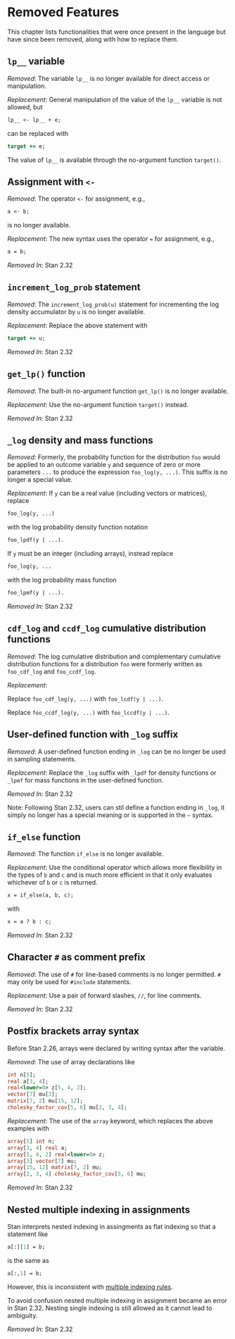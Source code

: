 # Removed Features {#removed-features}

This chapter lists functionalities that were once present in the language
but have since been removed, along with how to replace them.


## `lp__` variable

*Removed*: The variable `lp__` is no longer available for direct access or
manipulation.

*Replacement*: General manipulation of the value of the `lp__` variable is not
allowed, but

```stan
lp__ <- lp__ + e;
```

can be replaced with

```stan
target += e;
```

The value of `lp__` is available through the no-argument function
`target()`.


## Assignment with `<-`

*Removed*: The operator `<-` for assignment, e.g.,

```stan
a <- b;
```

is no longer available.

*Replacement*: The new syntax uses the operator `=` for assignment,
  e.g.,

```stan
a = b;
```

*Removed In*: Stan 2.32

## `increment_log_prob` statement


*Removed*: The `increment_log_prob(u)` statement for incrementing the log
density accumulator by `u` is no longer available.

*Replacement*: Replace the above statement with

```stan
target += u;
```

*Removed In*: Stan 2.32

## `get_lp()` function


*Removed*: The built-in no-argument function `get_lp()` is no longer available.

*Replacement*: Use the no-argument function `target()` instead.


*Removed In*: Stan 2.32

## `_log` density and mass functions


*Removed*: Formerly, the probability function for the distribution `foo` would
be applied to an outcome variable `y` and sequence of zero or more parameters
`...` to produce the expression `foo_log(y, ...)`. This suffix is no longer a
special value.

*Replacement*: If `y` can be a real value (including vectors
or matrices), replace

```stan
foo_log(y, ...)
```

with the log probability density function notation

```stan
foo_lpdf(y | ...).
```

If `y` must be an integer (including arrays), instead replace

```stan
foo_log(y, ...
```

with the log probability mass function

```stan
foo_lpmf(y | ...).
```

*Removed In*: Stan 2.32

## `cdf_log` and `ccdf_log` cumulative distribution functions

*Removed*: The log cumulative distribution and complementary
cumulative distribution functions for a distribution `foo` were formerly written
as `foo_cdf_log` and `foo_ccdf_log`.

*Replacement*:

Replace `foo_cdf_log(y, ...)` with `foo_lcdf(y | ...)`.

Replace `foo_ccdf_log(y, ...)` with `foo_lccdf(y | ...)`.


## User-defined function with `_log` suffix

*Removed*: A user-defined function ending in `_log` can be no longer be used in
sampling statements.

*Replacement*: Replace the `_log` suffix with `_lpdf` for density
functions or `_lpmf` for mass functions in the user-defined function.


*Removed In*: Stan 2.32

Note: Following Stan 2.32, users can stil define a function ending in `_log`,
it simply no longer has a special meaning or is supported in the `~` syntax.


## `if_else` function

*Removed*: The function `if_else` is no longer available.

*Replacement*: Use the conditional operator which allows more
flexibility in the types of `b` and `c` and is much more efficient in
that it only evaluates whichever of `b` or `c` is returned.

```stan
x = if_else(a, b, c);
```

with

```stan
x = a ? b : c;
```

*Removed In*: Stan 2.32

##  Character `#` as comment prefix

*Removed*: The use of `#` for line-based comments is no longer permitted. `#`
may only be used for `#include` statements.

*Replacement*: Use a pair of forward slashes, `//`, for line comments.

*Removed In*: Stan 2.32

## Postfix brackets array syntax

Before Stan 2.26, arrays were declared by writing syntax after the
variable.

*Removed*: The use of array declarations like
```stan
int n[5];
real a[3, 4];
real<lower=0> z[5, 4, 2];
vector[7] mu[3];
matrix[7, 2] mu[15, 12];
cholesky_factor_cov[5, 6] mu[2, 3, 4];
```

*Replacement*: The use of the `array` keyword, which replaces the
 above examples with
```stan
array[5] int n;
array[3, 4] real a;
array[5, 4, 2] real<lower=0> z;
array[3] vector[7] mu;
array[15, 12] matrix[7, 2] mu;
array[2, 3, 4] cholesky_factor_cov[5, 6] mu;
```

*Removed In*: Stan 2.32

## Nested multiple indexing in assignments

Stan interprets nested indexing in assingments as flat indexing so that a statement like
```stan
a[:][1] = b;
```
is the same as
```stan
a[:,1] = b;
```
However, this is inconsistent with
[multiple indexing
rules](https://mc-stan.org/docs/reference-manual/language-multi-indexing.html).

To avoid confusion nested multiple indexing in assignment became an error in Stan 2.32.
Nesting single indexing is still allowed as it cannot lead to ambiguity.

*Removed In*: Stan 2.32
